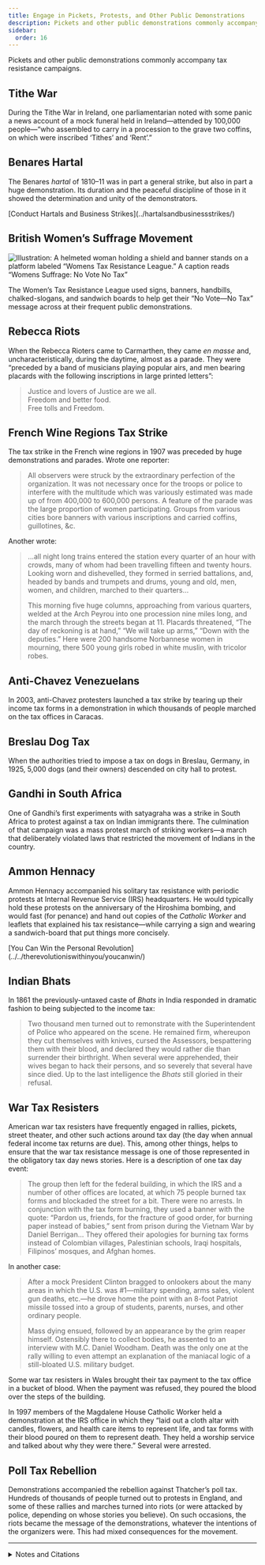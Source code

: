 ```yaml
---
title: Engage in Pickets, Protests, and Other Public Demonstrations
description: Pickets and other public demonstrations commonly accompany tax resistance campaigns.
sidebar:
  order: 16
---
```


Pickets and other public demonstrations commonly accompany tax resistance campaigns.

## <Badge text="Example" size="medium" /> Tithe War

During the Tithe War in Ireland, one parliamentarian noted with some panic a news account of a mock funeral held in Ireland—attended by 100,000 people—“who assembled to carry in a procession to the grave two coffins, on which were inscribed ‘Tithes’ and ‘Rent’.”

## <Badge text="Example" size="medium" /> Benares Hartal

The Benares <i>hartal</i> of 1810–11 was in part a general strike, but also in part a huge demonstration.
Its duration and the peaceful discipline of those in it showed the determination and unity of the demonstrators.

<Aside type="note" title="See also">
[Conduct Hartals and Business Strikes](../hartalsandbusinessstrikes/)
</Aside>

## <Badge text="Example" size="medium" /> British Women’s Suffrage Movement

![Illustration: A helmeted woman holding a shield and banner stands on a platform labeled “Womens Tax Resistance League.” A caption reads “Womens Suffrage: No Vote No Tax”](../../../assets/no-vote-no-tax.gif)

The Women’s Tax Resistance League used signs, banners, handbills, chalked-slogans, and sandwich boards to help get their “No Vote—No Tax” message across at their frequent public demonstrations.

## <Badge text="Example" size="medium" /> Rebecca Riots

When the Rebecca Rioters came to Carmarthen, they came <i>en masse</i> and, uncharacteristically, during the daytime, almost as a parade.
They were “preceded by a band of musicians playing popular airs, and men bearing placards with the following inscriptions in large printed letters”:

> Justice and lovers of Justice are we all.\
> Freedom and better food.\
> Free tolls and Freedom.

## <Badge text="Example" size="medium" /> French Wine Regions Tax Strike

The tax strike in the French wine regions in 1907 was preceded by huge demonstrations and parades.
Wrote one reporter:

> All observers were struck by the extraordinary perfection of the organization.
> It was not necessary once for the troops or police to interfere with the multitude which was variously estimated was made up of from 400,000 to 600,000 persons.
> A feature of the parade was the large proportion of women participating.
> Groups from various cities bore banners with various inscriptions and carried coffins, guillotines, &c.

Another wrote:

> …all night long trains entered the station every quarter of an hour with crowds, many of whom had been travelling fifteen and twenty hours.
> Looking worn and dishevelled, they formed in serried battalions, and, headed by bands and trumpets and drums, young and old, men, women, and children, marched to their quarters…
>
> This morning five huge columns, approaching from various quarters, welded at the Arch Peyrou into one procession nine miles long, and the march through the streets began at 11.
> Placards threatened, “The day of reckoning is at hand,” “We will take up arms,” “Down with the deputies.”
> Here were 200 handsome Norbannese women in mourning, there 500 young girls robed in white muslin, with tricolor robes.

## <Badge text="Example" size="medium" /> Anti-Chavez Venezuelans

In 2003, anti-Chavez protesters launched a tax strike by tearing up their income tax forms in a demonstration in which thousands of people marched on the tax offices in Caracas.

## <Badge text="Example" size="medium" /> Breslau Dog Tax

When the authorities tried to impose a tax on dogs in Breslau, Germany, in 1925, 5,000 dogs (and their owners) descended on city hall to protest.

## <Badge text="Example" size="medium" /> Gandhi in South Africa

One of Gandhi’s first experiments with satyagraha was a strike in South Africa to protest against a tax on Indian immigrants there.
The culmination of that campaign was a mass protest march of striking workers—a march that deliberately violated laws that restricted the movement of Indians in the country.

## <Badge text="Example" size="medium" /> Ammon Hennacy

Ammon Hennacy accompanied his solitary tax resistance with periodic protests at Internal Revenue Service (IRS) headquarters.
He would typically hold these protests on the anniversary of the Hiroshima bombing, and would fast (for penance) and hand out copies of the <i>Catholic Worker</i> and leaflets that explained his tax resistance—while carrying a sign and wearing a sandwich-board that put things more concisely.

<Aside type="note" title="See also">
[You Can Win the Personal Revolution](../../therevolutioniswithinyou/youcanwin/)
</Aside>

## <Badge text="Example" size="medium" /> Indian Bhats

In 1861 the previously-untaxed caste of <i lang="sa">Bhats</i> in India responded in dramatic fashion to being subjected to the income tax:

> Two thousand men turned out to remonstrate with the Superintendent of Police who appeared on the scene.
> He remained firm, whereupon they cut themselves with knives, cursed the Assessors, bespattering them with their blood, and declared they would rather die than surrender their birthright.
> When several were apprehended, their wives began to hack their persons, and so severely that several have since died.
> Up to the last intelligence the <i lang="sa">Bhats</i> still gloried in their refusal.

## <Badge text="Example" size="medium" /> War Tax Resisters

American war tax resisters have frequently engaged in rallies, pickets, street theater, and other such actions around tax day (the day when annual federal income tax returns are due).
This, among other things, helps to ensure that the war tax resistance message is one of those represented in the obligatory tax day news stories.
Here is a description of one tax day event:

> The group then left for the federal building, in which the IRS and a number of other offices are located, at which 75 people burned tax forms and blockaded the street for a bit.
> There were no arrests.
> In conjunction with the tax form burning, they used a banner with the quote:
> “Pardon us, friends, for the fracture of good order, for burning paper instead of babies,” sent from prison during the Vietnam War by Daniel Berrigan…
> They offered their apologies for burning tax forms instead of Colombian villages, Palestinian schools, Iraqi hospitals, Filipinos’ mosques, and Afghan homes.

In another case:

> After a mock President Clinton bragged to onlookers about the many areas in which the U.S. was #1—military spending, arms sales, violent gun deaths, etc.—he drove home the point with an 8-foot Patriot missile tossed into a group of students, parents, nurses, and other ordinary people.
>
> Mass dying ensued, followed by an appearance by the grim reaper himself.
> Ostensibly there to collect bodies, he assented to an interview with M.C. Daniel Woodham.
> Death was the only one at the rally willing to even attempt an explanation of the maniacal logic of a still-bloated U.S. military budget.

Some war tax resisters in Wales brought their tax payment to the tax office in a bucket of blood.
When the payment was refused, they poured the blood over the steps of the building.

In 1997 members of the Magdalene House Catholic Worker held a demonstration at the IRS office in which they “laid out a cloth altar with candles, flowers, and health care items to represent life, and tax forms with their blood poured on them to represent death.
They held a worship service and talked about why they were there.”
Several were arrested.

## <Badge text="Example" size="medium" /> Poll Tax Rebellion

Demonstrations accompanied the rebellion against Thatcher’s poll tax.
Hundreds of thousands of people turned out to protests in England, and some of these rallies and marches turned into riots (or were attacked by police, depending on whose stories you believe).
On such occasions, the riots became the message of the demonstrations, whatever the intentions of the organizers were.
This had mixed consequences for the movement.

<Aside type="wikipedia" title="Wikipedia">
  <WikipediaBadge title="Tithe War" />
  <WikipediaBadge title="Hartal" />
  <WikipediaBadge title="Women’s Tax Resistance League" url="https://en.wikipedia.org/wiki/Women%27s_Tax_Resistance_League" />
  <WikipediaBadge title="Rebecca Riots" />
  <WikipediaBadge title="Revolt of the Languedoc winegrowers" />
  <WikipediaBadge title="2002–2003 Venezuelan general strike" />
  <WikipediaBadge title="Mahatma Gandhi" />
  <WikipediaBadge title="Ammon Hennacy" />
  <WikipediaBadge title="Catholic Worker Movement" />
  <WikipediaBadge title="Poll tax (Great Britain)" />
  <WikipediaBadge title="Poll tax riots" />
</Aside>

---

<details>
<summary>Notes and Citations</summary>

* <i>Hansard’s Parliamentary Debates</i>, Vol. XIII (1833), p. 1160 (29 June 1832)
* Erskine, J.R., quoted in <i>Selections of Papers from the Records of the East India House Relative to Revenue, Police and Civil and Criminal Justice</i>, vol. II (1820) [p. 89](https://archive.org/details/in.ernet.dli.2015.514294/page/n103/mode/1up)
* Evans, Henry Tobit <i>Rebecca Riots!</i> (2010) p. 53 (translations from Welsh)
* “Strike of a French City: All Governments to be Dissolved in Wine Districts” <i>New York Times</i> 10 June 1907
* “650,000 in a Procession” <i>Poverty Bay Herald</i> 3 August 1907, p. 2
* “Chavez Foes Tear Up Tax Forms” Reuters (as found on the <i>Television New Zealand</i> website) 8 January 2003
* [“Tax Resisted”](https://trove.nla.gov.au/newspaper/article/58197847) <i>The [Adelaide] Mail</i> 8 August 1925, p. 12
* [“India”](https://trove.nla.gov.au/newspaper/article/50079255) <i>South Australian Register</i> 15 October 1861, p. 3 (summarizing a report from Rast Goftar)
* “Activist News: Tax Day in Oregon” <i>Nonviolent Activist</i> May 2002
* “Tax Day Actions, 1998” <i>More Than a Paycheck</i> June 1998
* Hedemann, Ed <i>War Tax Resistance: A Guide to Withholding Your Support from the Military</i>, 5th ed. (2003) [p. 82](https://archive.org/details/wartaxresistance00hede/page/82/mode/1up)
* “More Tax Day Actions Than Ever!” <i>More Than a Paycheck</i> June 1997
* Burns, Danny <i>Poll Tax Rebellion</i> AK Press (1992), pp. 84–85

</details>

